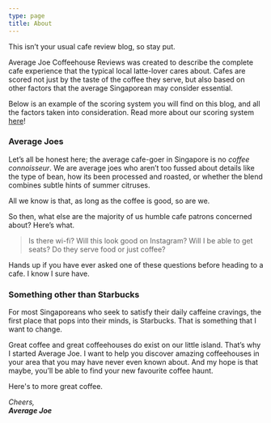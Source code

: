 ```yaml
---
type: page
title: About
---
```



This isn’t your usual cafe review blog, so stay put.

Average Joe Coffeehouse Reviews was created to describe the complete cafe experience that the typical local latte-lover cares about. Cafes are scored not just by the taste of the coffee they serve, but also based on other factors that the average Singaporean may consider essential.

Below is an example of the scoring system you will find on this blog, and all the factors taken into consideration. Read more about our scoring system [here](/scoring/)!

<Review isSample/>

### Average Joes

Let’s all be honest here; the average cafe-goer in Singapore is no _coffee connoisseur_. We are average joes who aren’t too fussed about details like the type of bean, how its been processed and roasted, or whether the blend combines subtle hints of summer citruses.

All we know is that, as long as the coffee is good, so are we.

So then, what else are the majority of us humble cafe patrons concerned about? Here’s what.

> Is there wi-fi? Will this look good on Instagram? Will I be able to get seats? Do they serve food or just coffee?

Hands up if you have ever asked one of these questions before heading to a cafe. I know I sure have.

### Something other than Starbucks

For most Singaporeans who seek to satisfy their daily caffeine cravings, the first place that pops into their minds, is Starbucks. That is something that I want to change.

Great coffee and great coffeehouses do exist on our little island. That’s why I started Average Joe. I want to help you discover amazing coffeehouses in your area that you may have never even known about. And my hope is that maybe, you’ll be able to find your new favourite coffee haunt.

Here's to more great coffee.

_Cheers,<br />
**Average Joe**_
